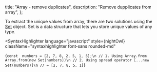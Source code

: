 
  title: "Array - remove duplicates",
  description: "Remove dupplicates from array",
};


To extract the unique values from array, there are two solutions using the [Set](https://developer.mozilla.org/en-US/docs/Web/JavaScript/Reference/Global_Objects/Set) object.
Set is a data structure that lets you store unique values of any type.

<SyntaxHighlighter
  language="javascript"
  style={nightOwl}
  className="syntaxhighlighter font-sans rounded-md"
>
  {`const  numbers = [2, 7, 8, 2, 5, 1, 5];\n
// 1. Using Array.from
Array.from(new Set(numbers))\n
// 2. Using spread operator
[...new Set(numbers)]\n
// ➔ [2, 7, 8, 5, 1]`}
</SyntaxHighlighter>
